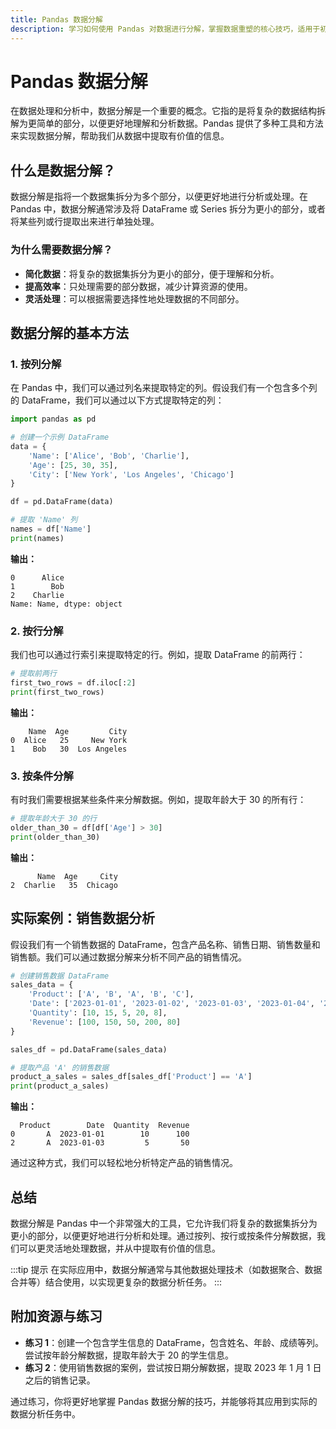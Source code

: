 ```yaml
---
title: Pandas 数据分解
description: 学习如何使用 Pandas 对数据进行分解，掌握数据重塑的核心技巧，适用于初学者。
---
```


# Pandas 数据分解

在数据处理和分析中，数据分解是一个重要的概念。它指的是将复杂的数据结构拆解为更简单的部分，以便更好地理解和分析数据。Pandas 提供了多种工具和方法来实现数据分解，帮助我们从数据中提取有价值的信息。

## 什么是数据分解？

数据分解是指将一个数据集拆分为多个部分，以便更好地进行分析或处理。在 Pandas 中，数据分解通常涉及将 DataFrame 或 Series 拆分为更小的部分，或者将某些列或行提取出来进行单独处理。

### 为什么需要数据分解？

- **简化数据**：将复杂的数据集拆分为更小的部分，便于理解和分析。
- **提高效率**：只处理需要的部分数据，减少计算资源的使用。
- **灵活处理**：可以根据需要选择性地处理数据的不同部分。

## 数据分解的基本方法

### 1. 按列分解

在 Pandas 中，我们可以通过列名来提取特定的列。假设我们有一个包含多个列的 DataFrame，我们可以通过以下方式提取特定的列：

```python
import pandas as pd

# 创建一个示例 DataFrame
data = {
    'Name': ['Alice', 'Bob', 'Charlie'],
    'Age': [25, 30, 35],
    'City': ['New York', 'Los Angeles', 'Chicago']
}

df = pd.DataFrame(data)

# 提取 'Name' 列
names = df['Name']
print(names)
```

**输出：**
```
0      Alice
1        Bob
2    Charlie
Name: Name, dtype: object
```

### 2. 按行分解

我们也可以通过行索引来提取特定的行。例如，提取 DataFrame 的前两行：

```python
# 提取前两行
first_two_rows = df.iloc[:2]
print(first_two_rows)
```

**输出：**
```
    Name  Age         City
0  Alice   25     New York
1    Bob   30  Los Angeles
```

### 3. 按条件分解

有时我们需要根据某些条件来分解数据。例如，提取年龄大于 30 的所有行：

```python
# 提取年龄大于 30 的行
older_than_30 = df[df['Age'] > 30]
print(older_than_30)
```

**输出：**
```
      Name  Age     City
2  Charlie   35  Chicago
```

## 实际案例：销售数据分析

假设我们有一个销售数据的 DataFrame，包含产品名称、销售日期、销售数量和销售额。我们可以通过数据分解来分析不同产品的销售情况。

```python
# 创建销售数据 DataFrame
sales_data = {
    'Product': ['A', 'B', 'A', 'B', 'C'],
    'Date': ['2023-01-01', '2023-01-02', '2023-01-03', '2023-01-04', '2023-01-05'],
    'Quantity': [10, 15, 5, 20, 8],
    'Revenue': [100, 150, 50, 200, 80]
}

sales_df = pd.DataFrame(sales_data)

# 提取产品 'A' 的销售数据
product_a_sales = sales_df[sales_df['Product'] == 'A']
print(product_a_sales)
```

**输出：**
```
  Product        Date  Quantity  Revenue
0       A  2023-01-01        10      100
2       A  2023-01-03         5       50
```

通过这种方式，我们可以轻松地分析特定产品的销售情况。

## 总结

数据分解是 Pandas 中一个非常强大的工具，它允许我们将复杂的数据集拆分为更小的部分，以便更好地进行分析和处理。通过按列、按行或按条件分解数据，我们可以更灵活地处理数据，并从中提取有价值的信息。

:::tip 提示
在实际应用中，数据分解通常与其他数据处理技术（如数据聚合、数据合并等）结合使用，以实现更复杂的数据分析任务。
:::

## 附加资源与练习

- **练习 1**：创建一个包含学生信息的 DataFrame，包含姓名、年龄、成绩等列。尝试按年龄分解数据，提取年龄大于 20 的学生信息。
- **练习 2**：使用销售数据的案例，尝试按日期分解数据，提取 2023 年 1 月 1 日之后的销售记录。

通过练习，你将更好地掌握 Pandas 数据分解的技巧，并能够将其应用到实际的数据分析任务中。